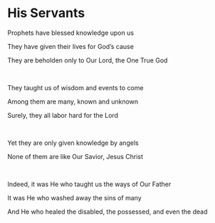 # His Servants

Prophets have blessed knowledge upon us

They have given their lives for God’s cause

They are beholden only to Our Lord, the One True God

<br />

They taught us of wisdom and events to come

Among them are many, known and unknown

Surely, they all labor hard for the Lord

<br />

Yet they are only given knowledge by angels

None of them are like Our Savior, Jesus Christ

<br />

Indeed, it was He who taught us the ways of Our Father

It was He who washed away the sins of many

And He who healed the disabled, the possessed, and even the dead
